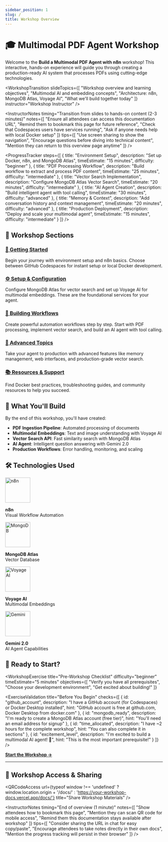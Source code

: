 ```yaml
---
sidebar_position: 1
slug: /
title: Workshop Overview
---
```


# 🎓 Multimodal PDF Agent Workshop

Welcome to the **Build a Multimodal PDF Agent with n8n** workshop! This interactive, hands-on experience will guide you through creating a production-ready AI system that processes PDFs using cutting-edge technologies.

<WorkshopTransition 
  slideTopics={[
    "Workshop overview and learning objectives",
    "Multimodal AI and embedding concepts", 
    "Architecture: n8n, MongoDB Atlas, Voyage AI",
    "What we'll build together today"
  ]}
  instructor="Workshop Instructor"
/>

<InstructorNotes 
  timing="Transition from slides to hands-on content (2-3 minutes)"
  notes={[
    "Ensure all attendees can access this documentation URL",
    "Remind them to bookmark this page for future reference",
    "Check that Codespaces users have services running",
    "Ask if anyone needs help with local Docker setup"
  ]}
  tips={[
    "Use screen sharing to show the navigation",
    "Encourage questions before diving into technical content",
    "Mention they can return to this overview page anytime"
  ]}
/>

<ProgressTracker steps={[
  {
    title: "Environment Setup",
    description: "Set up Docker, n8n, and MongoDB Atlas",
    timeEstimate: "15 minutes",
    difficulty: "beginner"
  },
  {
    title: "PDF Processing Workflow", 
    description: "Build workflow to extract and process PDF content",
    timeEstimate: "25 minutes",
    difficulty: "intermediate"
  },
  {
    title: "Vector Search Implementation",
    description: "Configure MongoDB Atlas Vector Search",
    timeEstimate: "20 minutes", 
    difficulty: "intermediate"
  },
  {
    title: "AI Agent Creation",
    description: "Build intelligent agent with tool calling",
    timeEstimate: "30 minutes",
    difficulty: "advanced"
  },
  {
    title: "Memory & Context",
    description: "Add conversation history and context management",
    timeEstimate: "20 minutes",
    difficulty: "advanced"
  },
  {
    title: "Production Deployment",
    description: "Deploy and scale your multimodal agent",
    timeEstimate: "15 minutes",
    difficulty: "intermediate"
  }
]} />

## 🚀 Workshop Sections

### [🚀 Getting Started](/docs/intro)
Begin your journey with environment setup and n8n basics. Choose between GitHub Codespaces for instant setup or local Docker development.

### [⚙️ Setup & Configuration](/docs/mongodb-atlas-setup)
Configure MongoDB Atlas for vector search and set up Voyage AI for multimodal embeddings. These are the foundational services for your agent.

### [🔧 Building Workflows](/docs/pdf-processing-workflow)
Create powerful automation workflows step by step. Start with PDF processing, implement vector search, and build an AI agent with tool calling.

### [🎯 Advanced Topics](/docs/complete-multimodal-agent)
Take your agent to production with advanced features like memory management, web interfaces, and production-grade vector search.

### [📚 Resources & Support](/docs/local-setup-tips)
Find Docker best practices, troubleshooting guides, and community resources to help you succeed.

## 🎯 What You'll Build

By the end of this workshop, you'll have created:

- **PDF Ingestion Pipeline**: Automated processing of documents
- **Multimodal Embeddings**: Text and image understanding with Voyage AI
- **Vector Search API**: Fast similarity search with MongoDB Atlas
- **AI Agent**: Intelligent question answering with Gemini 2.0
- **Production Workflows**: Error handling, monitoring, and scaling

## 🛠️ Technologies Used

<div style={{display: 'flex', gap: '2rem', flexWrap: 'wrap', marginTop: '2rem'}}>
  <div style={{textAlign: 'center'}}>
    <img src="/img/n8n-logo.png" alt="n8n" width="80" />
    <p><strong>n8n</strong><br/>Visual Workflow Automation</p>
  </div>
  <div style={{textAlign: 'center'}}>
    <img src="/img/mongodb-logo.png" alt="MongoDB" width="80" />
    <p><strong>MongoDB Atlas</strong><br/>Vector Database</p>
  </div>
  <div style={{textAlign: 'center'}}>
    <img src="/img/voyage-logo.png" alt="Voyage AI" width="80" />
    <p><strong>Voyage AI</strong><br/>Multimodal Embeddings</p>
  </div>
  <div style={{textAlign: 'center'}}>
    <img src="/img/gemini-logo.png" alt="Gemini" width="80" />
    <p><strong>Gemini 2.0</strong><br/>AI Agent Capabilities</p>
  </div>
</div>

## 🏁 Ready to Start?

<WorkshopExercise 
  title="Pre-Workshop Checklist" 
  difficulty="beginner"
  timeEstimate="5 minutes"
  objectives={[
    "Verify you have all prerequisites",
    "Choose your development environment",
    "Get excited about building!"
  ]}
>

<ExerciseValidation 
  title="Before You Begin"
  checks={[
    {
      id: "github_account",
      description: "I have a GitHub account (for Codespaces) or Docker Desktop installed",
      hint: "GitHub account is free at github.com, Docker Desktop from docker.com"
    },
    {
      id: "mongodb_ready",
      description: "I'm ready to create a MongoDB Atlas account (free tier)",
      hint: "You'll need an email address for signup"
    },
    {
      id: "time_allocated",
      description: "I have ~2 hours for the complete workshop",
      hint: "You can also complete it in sections"
    },
    {
      id: "excitement_level",
      description: "I'm excited to build a multimodal AI agent! 🚀",
      hint: "This is the most important prerequisite!"
    }
  ]}
/>

</WorkshopExercise>

[**Start the Workshop →**](/docs/intro)

---

## 📱 Workshop Access & Sharing

<QRCodeAccess 
  url={typeof window !== 'undefined' ? window.location.origin + '/docs/' : 'https://your-workshop-docs.vercel.app/docs/'}
  title="Share Workshop Materials"
/>

<InstructorNotes 
  timing="End of overview (1 minute)"
  notes={[
    "Show attendees how to bookmark this page",
    "Mention they can scan QR code for mobile access",
    "Remind them this documentation stays available after workshop"
  ]}
  tips={[
    "Consider sharing the URL in chat for easy copy/paste",
    "Encourage attendees to take notes directly in their own docs",
    "Mention the progress tracking will persist in their browser"
  ]}
/>